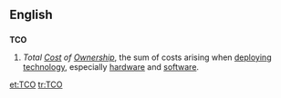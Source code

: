 ==English==
{{wikipedia}}

==={{initialism}}===
'''TCO'''

# ''Total [[cost|Cost]] of [[ownership|Ownership]]'', the sum of costs arising when [[deploy]]ing [[technology]], especially [[hardware]] and [[software]].

[[et:TCO]]
[[tr:TCO]]